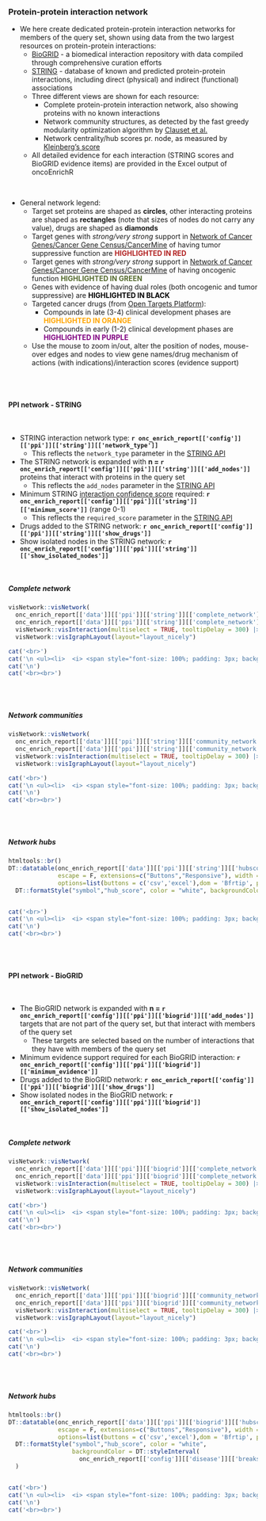 ### Protein-protein interaction network

* We here create dedicated protein-protein interaction networks for members of the query set, shown using data from the two largest resources on protein-protein interactions:
  * [BioGRID](https://thebiogrid.org) - a biomedical interaction repository with data compiled through comprehensive curation efforts
  * [STRING](https://string-db.org/cgi/about?footer_active_subpage=content) - database of known and predicted protein-protein interactions, including direct (physical) and indirect (functional) associations
  * Three different views are shown for each resource:
    * Complete protein-protein interaction network, also showing proteins with no known interactions
    * Network community structures, as detected by the fast greedy modularity optimization algorithm by [Clauset et al.](http://www.arxiv.org/abs/cond-mat/0408187)
    * Network centrality/hub scores pr. node, as measured by [Kleinberg's score](https://dl.acm.org/citation.cfm?id=324140)
  * All detailed evidence for each interaction (STRING scores and BioGRID evidence items) are provided in the Excel output of oncoEnrichR
  
<br>

* General network legend:
  * Target set proteins are shaped as **circles**, other interacting proteins are shaped as **rectangles** (note that sizes of nodes do not carry any value), drugs are shaped as **diamonds**
  * Target genes with _strong/very strong_ support in [Network of Cancer Genes/Cancer Gene Census/CancerMine](https://sigven.github.io/oncoEnrichR/articles/annotation_resources.html#tumor-suppressoroncogenedriver-annotation) of having tumor suppressive function are <span style="color:firebrick"><b>HIGHLIGHTED IN RED</b></span>
  * Target genes with _strong/very strong_ support in [Network of Cancer Genes/Cancer Gene Census/CancerMine](https://sigven.github.io/oncoEnrichR/articles/annotation_resources.html#tumor-suppressoroncogenedriver-annotation) of having oncogenic function <span style="color:darkolivegreen"><b>HIGHLIGHTED IN GREEN</b></span>
  * Genes with evidence of having dual roles (both oncogenic and tumor suppressive) are <span style="color:black"><b>HIGHLIGHTED IN BLACK</b></span>
  * Targeted cancer drugs (from [Open Targets Platform](https://targetvalidation.org)):
     * Compounds in late (3-4) clinical development phases are <span style="color:orange"><b>HIGHLIGHTED IN ORANGE</b></span>
     * Compounds in early (1-2) clinical development phases are <span style="color:purple"><b>HIGHLIGHTED IN PURPLE</b></span>
  * Use the mouse to zoom in/out, alter the position of nodes, mouse-over edges and nodes to view gene names/drug mechanism of actions (with indications)/interaction scores (evidence support)

<br><br>

#### PPI network - STRING {.tabset}

<br>

  * STRING interaction network type: __`r onc_enrich_report[['config']][['ppi']][['string']][['network_type']]`__
    * This reflects the `network_type` parameter in the [STRING API](https://string-db.org/cgi/help.pl?subpage=api%23getting-the-string-network-interactions)
  * The STRING network is expanded with __n = `r onc_enrich_report[['config']][['ppi']][['string']][['add_nodes']]`__ proteins that interact with proteins in the query set
    * This reflects the `add_nodes` parameter in the [STRING API](https://string-db.org/cgi/help.pl?subpage=api%23getting-the-string-network-interactions)
  * Minimum STRING [interaction confidence score](https://string-db.org/cgi/info) required: __`r onc_enrich_report[['config']][['ppi']][['string']][['minimum_score']]`__ (range 0-1)
    * This reflects the `required_score` parameter in the [STRING API](https://string-db.org/cgi/help.pl?subpage=api%23getting-the-string-network-interactions)
  * Drugs added to the STRING network: __`r onc_enrich_report[['config']][['ppi']][['string']][['show_drugs']]`__ 
  * Show isolated nodes in the STRING network: __`r onc_enrich_report[['config']][['ppi']][['string']][['show_isolated_nodes']]`__

<br>

##### Complete network

```r
visNetwork::visNetwork(
  onc_enrich_report[['data']][['ppi']][['string']][['complete_network']]$nodes, 
  onc_enrich_report[['data']][['ppi']][['string']][['complete_network']]$edges) |>
  visNetwork::visInteraction(multiselect = TRUE, tooltipDelay = 300) |>
  visNetwork::visIgraphLayout(layout="layout_nicely")

```


```r
cat('<br>')
cat('\n <ul><li>  <i> <span style="font-size: 100%; padding: 3px; background-color:#989898; color:white">&nbsp;&nbsp;No protein-protein interactions from STRING were found among members in the query set (with the required association score). Lowering the assocation score threshold of for interactions in STRING may provide a network. &nbsp;&nbsp; </span></i></li></ul>',sep='\n')
cat('\n')
cat('<br><br>')

```

<br><br>

##### Network communities

```r
visNetwork::visNetwork(
  onc_enrich_report[['data']][['ppi']][['string']][['community_network']]$nodes, 
  onc_enrich_report[['data']][['ppi']][['string']][['community_network']]$edges) |>
  visNetwork::visInteraction(multiselect = TRUE, tooltipDelay = 300) |>
  visNetwork::visIgraphLayout(layout="layout_nicely")

```

```r
cat('<br>')
cat('\n <ul><li>  <i> <span style="font-size: 100%; padding: 3px; background-color:#989898; color:white">&nbsp;&nbsp;No network communities were found among members in the query set (with the required association score). Lowering the assocation score threshold of for interactions in STRING may provide a network and associated communities. &nbsp;&nbsp; </span></i></li></ul>',sep='\n')
cat('\n')
cat('<br><br>')

```
<br><br>

##### Network hubs

```r

htmltools::br()
DT::datatable(onc_enrich_report[['data']][['ppi']][['string']][['hubscores']], 
              escape = F, extensions=c("Buttons","Responsive"), width = "100%",
              options=list(buttons = c('csv','excel'),dom = 'Bfrtip', pagelength = 20)) |>
  DT::formatStyle("symbol","hub_score", color = "white", backgroundColor = DT::styleInterval(onc_enrich_report[['config']][['disease']][['breaks']], onc_enrich_report[['config']][['disease']][['colors']]))



```

```r
cat('<br>')
cat('\n <ul><li>  <i> <span style="font-size: 100%; padding: 3px; background-color:#989898; color:white">&nbsp;&nbsp;No hubscores from the protein-protein interaction network were established for members in the query set (with the required association score). Lowering the assocation score threshold of for interactions in STRING may provide a network with hubscores. &nbsp;&nbsp; </span></i></li></ul>',sep='\n')
cat('\n')
cat('<br><br>')

```
<br><br>

#### PPI network - BioGRID {.tabset}

<br>

  * The BioGRID network is expanded with __n = `r onc_enrich_report[['config']][['ppi']][['biogrid']][['add_nodes']]`__ targets that are not part of the query set, but that interact with members of the query set
    * These targets are selected based on the number of interactions that they have with members of the query set
  * Minimum evidence support required for each BioGRID interaction: __`r onc_enrich_report[['config']][['ppi']][['biogrid']][['minimum_evidence']]`__ 
  * Drugs added to the BioGRID network: __`r onc_enrich_report[['config']][['ppi']][['biogrid']][['show_drugs']]`__ 
  * Show isolated nodes in the BioGRID network: __`r onc_enrich_report[['config']][['ppi']][['biogrid']][['show_isolated_nodes']]`__

  
<br>
  
##### Complete network

```r
visNetwork::visNetwork(
  onc_enrich_report[['data']][['ppi']][['biogrid']][['complete_network']]$nodes, 
  onc_enrich_report[['data']][['ppi']][['biogrid']][['complete_network']]$edges) |>
  visNetwork::visInteraction(multiselect = TRUE, tooltipDelay = 300) |>
  visNetwork::visIgraphLayout(layout="layout_nicely")

```


```r
cat('<br>')
cat('\n <ul><li>  <i> <span style="font-size: 100%; padding: 3px; background-color:#989898; color:white">&nbsp;&nbsp;No protein-protein interactions from BioGRID were found among members in the query set (with the required evidence support). Lowering the required evidence support for interactions in BioGRID may provide a network. &nbsp;&nbsp; </span></i></li></ul>',sep='\n')
cat('\n')
cat('<br><br>')

```

<br><br>

##### Network communities

```r
visNetwork::visNetwork(
  onc_enrich_report[['data']][['ppi']][['biogrid']][['community_network']]$nodes, 
  onc_enrich_report[['data']][['ppi']][['biogrid']][['community_network']]$edges) |>
  visNetwork::visInteraction(multiselect = TRUE, tooltipDelay = 300) |>
  visNetwork::visIgraphLayout(layout="layout_nicely")

```

```r
cat('<br>')
cat('\n <ul><li>  <i> <span style="font-size: 100%; padding: 3px; background-color:#989898; color:white">&nbsp;&nbsp;No network communities were found among members in the query set (with the required evidence support). Lowering the required evidence support for interactions in BioGRID may provide a network and associated communities. &nbsp;&nbsp; </span></i></li></ul>',sep='\n')
cat('\n')
cat('<br><br>')

```
<br><br>

##### Network hubs

```r

htmltools::br()
DT::datatable(onc_enrich_report[['data']][['ppi']][['biogrid']][['hubscores']], 
              escape = F, extensions=c("Buttons","Responsive"), width = "100%",
              options=list(buttons = c('csv','excel'),dom = 'Bfrtip', pagelength = 20)) |>
  DT::formatStyle("symbol","hub_score", color = "white", 
                  backgroundColor = DT::styleInterval(
                    onc_enrich_report[['config']][['disease']][['breaks']],                                                                                           onc_enrich_report[['config']][['disease']][['colors']])
  )



```

```r
cat('<br>')
cat('\n <ul><li>  <i> <span style="font-size: 100%; padding: 3px; background-color:#989898; color:white">&nbsp;&nbsp;No hubscores from the protein-protein interaction network were established for members in the query set (with the required evidence support). Lowering the required evidence support for interactions in BioGRID may provide a network with hubscores. &nbsp;&nbsp; </span></i></li></ul>',sep='\n')
cat('\n')
cat('<br><br>')

```
<br><br>

